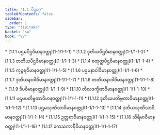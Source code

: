 ```yaml
---
title: "1.1 ပီဌဝဂ္ဂ"
tableOfContents: false
sidebar:
  order: 1
type: "tipitaka"
basket: "su"
book: "vv"
---
```



<DynamicBreadcrumb />



<TableOfContents book="vv" section="1.1">
* [1.1.1 ပဌမပီဌဝိမာနဝတ္ထု](1-1/1-1-1)
* [1.1.2 ဒုတိယပီဌဝိမာနဝတ္ထု](1-1/1-1-2)
* [1.1.3 တတိယပီဌဝိမာနဝတ္ထု](1-1/1-1-3)
* [1.1.4 စတုတ္ထပီဌဝိမာနဝတ္ထု](1-1/1-1-4)
* [1.1.5 ကုဉ္ဇရဝိမာနဝတ္ထု](1-1/1-1-5)
* [1.1.6 ပဌမနာဝါဝိမာနဝတ္ထု](1-1/1-1-6)
* [1.1.7 ဒုတိယနာဝါဝိမာနဝတ္ထု](1-1/1-1-7)
* [1.1.8 တတိယနာဝါဝိမာနဝတ္ထု](1-1/1-1-8)
* [1.1.9 ဒီပဝိမာနဝတ္ထု](1-1/1-1-9)
* [1.1.10 တိလဒက္ခိဏဝိမာနဝတ္ထု](1-1/1-1-10)
* [1.1.11 ပဌမပတိဗ္ဗတာဝိမာနဝတ္ထု](1-1/1-1-11)
* [1.1.12 ဒုတိယပတိဗ္ဗတာဝိမာနဝတ္ထု](1-1/1-1-12)
* [1.1.13 ပဌမသုဏိသာဝိမာနဝတ္ထု](1-1/1-1-13)
* [1.1.14 ဒုတိယသုဏိသာဝိမာနဝတ္ထု](1-1/1-1-14)
* [1.1.15 ဥတ္တရာဝိမာနဝတ္ထု](1-1/1-1-15)
* [1.1.16 သိရိမာဝိမာနဝတ္ထု](1-1/1-1-16)
* [1.1.17 ကေသကာရီဝိမာနဝတ္ထု](1-1/1-1-17)
</TableOfContents>
